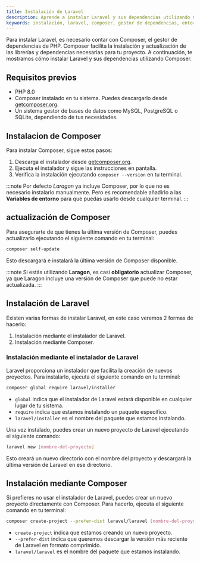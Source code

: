 ```yaml
---
title: Instalación de Laravel
description: Aprende a instalar Laravel y sus dependencias utilizando Composer, el gestor de dependencias de PHP. Sigue los pasos para configurar tu entorno de desarrollo y crear tu primera aplicación Laravel.
keywords: instalación, laravel, composer, gestor de dependencias, entorno de desarrollo, aplicación laravel
---
```


Para instalar Laravel, es necesario contar con Composer, el gestor de dependencias de PHP. Composer facilita la instalación y actualización de las librerías y dependencias necesarias para tu proyecto. A continuación, te mostramos cómo instalar Laravel y sus dependencias utilizando Composer.

## Requisitos previos
- PHP 8.0
- Composer instalado en tu sistema. Puedes descargarlo desde [getcomposer.org](https://getcomposer.org/download/).
- Un sistema gestor de bases de datos como MySQL, PostgreSQL o SQLite, dependiendo de tus necesidades.

## Instalacion de Composer
Para instalar Composer, sigue estos pasos:
1. Descarga el instalador desde [getcomposer.org](https://getcomposer.org/download/).
2. Ejecuta el instalador y sigue las instrucciones en pantalla.
3. Verifica la instalación ejecutando `composer --version` en tu terminal.

:::note
Por defecto *Laragon* ya incluye Composer, por lo que no es necesario instalarlo manualmente. Pero es recomendable añadirlo a las **Variables de entorno** para que puedas usarlo desde cualquier terminal.
:::

## actualización de Composer
Para asegurarte de que tienes la última versión de Composer, puedes actualizarlo ejecutando el siguiente comando en tu terminal:
```bash
composer self-update
```
Esto descargará e instalará la última versión de Composer disponible.

:::note
Si estás utilizando **Laragon**, es casi **obligatorio** actualizar Composer, ya que Laragon incluye una versión de Composer que puede no estar actualizada.
:::


## Instalación de Laravel
Existen varias formas de instalar Laravel, en este caso veremos 2 formas de hacerlo:
1. Instalación mediante el instalador de Laravel.
2. Instalación mediante Composer.

### Instalación mediante el instalador de Laravel
Laravel proporciona un instalador que facilita la creación de nuevos proyectos. Para instalarlo, ejecuta el siguiente comando en tu terminal:
```bash
composer global require laravel/installer
```
- `global` indica que el instalador de Laravel estará disponible en cualquier lugar de tu sistema.
- `require` indica que estamos instalando un paquete específico.
- `laravel/installer` es el nombre del paquete que estamos instalando.

Una vez instalado, puedes crear un nuevo proyecto de Laravel ejecutando el siguiente comando:
```bash
laravel new [nombre-del-proyecto]
```
Esto creará un nuevo directorio con el nombre del proyecto y descargará la última versión de Laravel en ese directorio.

## Instalación mediante Composer
Si prefieres no usar el instalador de Laravel, puedes crear un nuevo proyecto directamente con Composer. Para hacerlo, ejecuta el siguiente comando en tu terminal:
```bash
composer create-project --prefer-dist laravel/laravel [nombre-del-proyecto]
```
- `create-project` indica que estamos creando un nuevo proyecto.
- `--prefer-dist` indica que queremos descargar la versión más reciente de Laravel en formato comprimido.
- `laravel/laravel` es el nombre del paquete que estamos instalando.